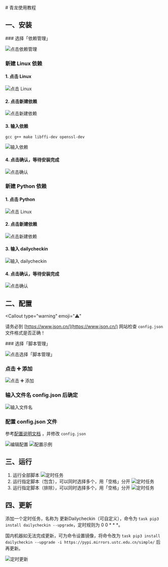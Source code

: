 
<Cards>
  <Card
    title="手动部署"
    href="/install/local"
  />
  <Card
    title="Docker 部署"
    href="/install/docker"
  />
  <Card
    title="群晖部署"
    href="/install/synology"
  />
</Cards>
# 青龙使用教程

## 一、安装

<Steps>
### 选择「依赖管理」

![点击依赖管理](../img/qinglong/1.png)

### 新建 Linux 依赖

#### 1. 点击 Linux

![点击 Linux](../img/qinglong/2.png)

#### 2. 点击新建依赖

![点击新建依赖](../img/qinglong/3.png)

#### 3. 输入依赖

```text copy
gcc g++ make libffi-dev openssl-dev
```

![输入依赖](../img/qinglong/4.png)

#### 4. 点击确认，等待安装完成

![点击确认](../img/qinglong/5.png)

### 新建 Python 依赖

#### 1. 点击 Python

![点击 Linux](../img/qinglong/6.png)

#### 2. 点击新建依赖

![点击新建依赖](../img/qinglong/7.png)

#### 3. 输入 dailycheckin

![输入 dailycheckin](../img/qinglong/8.png)

#### 4. 点击确认，等待安装完成

![点击确认](../img/qinglong/9.png)

</Steps>

## 二、配置

<Callout
  type="warning"
  emoji="⚠️"
>
  请务必到 [https://www.json.cn/](https://www.json.cn/) 网站检查 `config.json`
  文件格式是否正确！
</Callout>

<Steps>
### 选择「脚本管理」

![点击选择「脚本管理」](../img/qinglong/10.png)

### 点击 ➕ 添加

![点击 ➕ 添加](../img/qinglong/11.png)

### 输入文件名 config.json 后确定

![输入文件名](../img/qinglong/12.png)

### 配置 config.json 文件

参考[配置说明文档](/settings/config) ，并修改 `config.json`

![编辑配置](../img/qinglong/13.png)
![配置示例](../img/qinglong/14.png)

</Steps>

## 三、运行

1. 运行全部脚本
   ![定时任务](../img/qinglong/15.png)
2. 运行指定脚本（包含），可以同时选择多个，用「空格」分开
   ![定时任务](../img/qinglong/16.png)
3. 运行指定脚本（排除），可以同时选择多个，用「空格」分开
   ![定时任务](../img/qinglong/17.png)

## 四、更新

添加一个定时任务，名称为 更新Dailycheckin（可自定义），命令为 `task pip3 install dailycheckin --upgrade`，定时规则为 0 0 * * *。

国内机器如无法完成更新，可为命令设置镜像，将命令改为 `task pip3 install dailycheckin --upgrade -i https://pypi.mirrors.ustc.edu.cn/simple/` 后再更新。

![定时更新](../img/qinglong/18.png)
